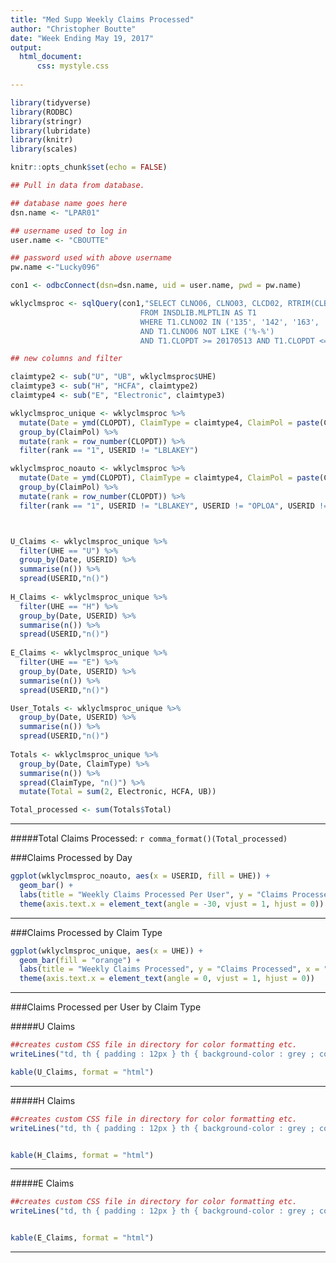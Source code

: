 ---
title: "Med Supp Weekly Claims Processed"
author: "Christopher Boutte"
date: "Week Ending May 19, 2017"
output:
  html_document: 
      css: mystyle.css
  
---
```{r setup, include=FALSE}

library(tidyverse)
library(RODBC)
library(stringr)
library(lubridate)
library(knitr)
library(scales)

knitr::opts_chunk$set(echo = FALSE)
```



```{r Claims Processed Query and Cleaning, echo=FALSE, include=FALSE}

## Pull in data from database.  

## database name goes here
dsn.name <- "LPAR01"

## username used to log in
user.name <- "CBOUTTE"

## password used with above username
pw.name <-"Lucky096"

con1 <- odbcConnect(dsn=dsn.name, uid = user.name, pwd = pw.name)

wklyclmsproc <- sqlQuery(con1,"SELECT CLNO06, CLNO03, CLCD02, RTRIM(CLBUSRID) AS USERID, CLOPDT, CLOPTM, LEFT(CLNO06,1) AS UHE
                             FROM INSDLIB.MLPTLIN AS T1
                             WHERE T1.CLNO02 IN ('135', '142', '163', '120', '121', '122') AND T1.CLCD02 IN ('9', 'P') 
                             AND T1.CLNO06 NOT LIKE ('%-%')
                             AND T1.CLOPDT >= 20170513 AND T1.CLOPDT <= 20170519")

## new columns and filter

claimtype2 <- sub("U", "UB", wklyclmsproc$UHE)
claimtype3 <- sub("H", "HCFA", claimtype2)
claimtype4 <- sub("E", "Electronic", claimtype3)

wklyclmsproc_unique <- wklyclmsproc %>% 
  mutate(Date = ymd(CLOPDT), ClaimType = claimtype4, ClaimPol = paste(CLNO06,CLNO03,sep = "-")) %>% 
  group_by(ClaimPol) %>%
  mutate(rank = row_number(CLOPDT)) %>%
  filter(rank == "1", USERID != "LBLAKEY")

wklyclmsproc_noauto <- wklyclmsproc %>% 
  mutate(Date = ymd(CLOPDT), ClaimType = claimtype4, ClaimPol = paste(CLNO06,CLNO03,sep = "-")) %>% 
  group_by(ClaimPol) %>%
  mutate(rank = row_number(CLOPDT)) %>%
  filter(rank == "1", USERID != "LBLAKEY", USERID != "OPLOA", USERID != "RPEMBLE", USERID != "JDW0")



U_Claims <- wklyclmsproc_unique %>%
  filter(UHE == "U") %>%
  group_by(Date, USERID) %>%
  summarise(n()) %>%
  spread(USERID,"n()") 
  
H_Claims <- wklyclmsproc_unique %>%
  filter(UHE == "H") %>%
  group_by(Date, USERID) %>%
  summarise(n()) %>%
  spread(USERID,"n()") 
 
E_Claims <- wklyclmsproc_unique %>%
  filter(UHE == "E") %>%
  group_by(Date, USERID) %>%
  summarise(n()) %>%
  spread(USERID,"n()") 

User_Totals <- wklyclmsproc_unique %>%
  group_by(Date, USERID) %>%
  summarise(n()) %>%
  spread(USERID,"n()") 
  
Totals <- wklyclmsproc_unique %>%
  group_by(Date, ClaimType) %>%
  summarise(n()) %>%
  spread(ClaimType, "n()") %>%
  mutate(Total = sum(2, Electronic, HCFA, UB))

Total_processed <- sum(Totals$Total)

```

***
#####Total Claims Processed: `r comma_format()(Total_processed) `


###Claims Processed by Day 

```{r Claims by Hour Plot, echo = FALSE, error=FALSE, warning=FALSE}
ggplot(wklyclmsproc_noauto, aes(x = USERID, fill = UHE)) + 
  geom_bar() + 
  labs(title = "Weekly Claims Processed Per User", y = "Claims Processed", x = "Processor", fill = "Claim Type") +
  theme(axis.text.x = element_text(angle = -30, vjust = 1, hjust = 0))
```

***

###Claims Processed by Claim Type

```{r Claims by Type Plot, echo = FALSE, error=FALSE, warning=FALSE}
ggplot(wklyclmsproc_unique, aes(x = UHE)) + 
  geom_bar(fill = "orange") + 
  labs(title = "Weekly Claims Processed", y = "Claims Processed", x = "Claim Type") +
  theme(axis.text.x = element_text(angle = 0, vjust = 1, hjust = 0))
```


***

###Claims Processed per User by Claim Type

#####U Claims

```{r Claims Processed U Chart, echo = FALSE, results='asis',error=FALSE, warning=FALSE}
##creates custom CSS file in directory for color formatting etc.
writeLines("td, th { padding : 12px } th { background-color : grey ; color : white; border : 1px solid white; } td { color : black ; border : 1px solid grey }", con = "mystyle.css")

kable(U_Claims, format = "html")


```

***
#####H Claims

```{r Claims Processed H Chart, echo = FALSE, results='asis',error=FALSE, warning=FALSE}
##creates custom CSS file in directory for color formatting etc.
writeLines("td, th { padding : 12px } th { background-color : grey ; color : white; border : 1px solid white; } td { color : black ; border : 1px solid grey }", con = "mystyle.css")


kable(H_Claims, format = "html")


```

***
#####E Claims

```{r Claims Processed E Chart, echo = FALSE, results='asis',error=FALSE, warning=FALSE}
##creates custom CSS file in directory for color formatting etc.
writeLines("td, th { padding : 12px } th { background-color : grey ; color : white; border : 1px solid white; } td { color : black ; border : 1px solid grey }", con = "mystyle.css")


kable(E_Claims, format = "html")

```

***